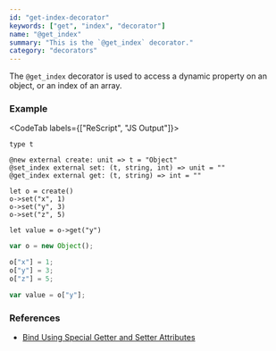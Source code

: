 ```yaml
---
id: "get-index-decorator"
keywords: ["get", "index", "decorator"]
name: "@get_index"
summary: "This is the `@get_index` decorator."
category: "decorators"
---
```


The `@get_index` decorator is used to access a dynamic property on an object,
or an index of an array.

### Example

<CodeTab labels={["ReScript", "JS Output"]}>

```res
type t

@new external create: unit => t = "Object"
@set_index external set: (t, string, int) => unit = ""
@get_index external get: (t, string) => int = ""

let o = create()
o->set("x", 1)
o->set("y", 3)
o->set("z", 5)

let value = o->get("y")
```

```js
var o = new Object();

o["x"] = 1;
o["y"] = 3;
o["z"] = 5;

var value = o["y"];
```

</CodeTab>

### References

- [Bind Using Special Getter and Setter Attributes](/docs/manual/latest/bind-to-js-object#bind-using-special-getter-and-setter-attributes)
